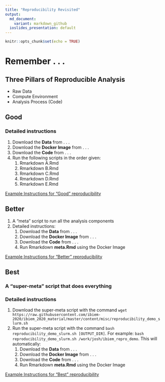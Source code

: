 ```yaml
---
title: "Reproducibility Revisited"
output:
  md_document:
    variant: markdown_github
  ioslides_presentation: default
---
```


```r
knitr::opts_chunk$set(echo = TRUE)
```

# Remember . . .

## Three Pillars of Reproducible Analysis
  - Raw Data
  - Compute Environment
  - Analysis Process (Code)

## Good
### Detailed instructions
1. Download the **Data** from . . . 
2. Download the **Docker Image** from . . .
3. Download the **Code** from . . .
4. Run the following scripts in the order given:
    1. Rmarkdown A.Rmd
    2. Rmarkdown B.Rmd
    3. Rmarkdown C.Rmd
    4. Rmarkdown D.Rmd
    5. Rmarkdown E.Rmd

[Example Instructions for "Good" reproducibility](../reproducibility/demo_README_good.md)

## Better
1. A "meta" script to run all the analysis components
2.  Detailed instructions:
    1. Download the **Data** from . . . 
    2. Download the **Docker Image** from . . .
    3. Download the **Code** from . . .
    4. Run Rmarkdown **meta.Rmd** using the Docker Image
    
[Example Instructions for "Better" reproducibility](../reproducibility/demo_README_better.md)

## Best
### A "super-meta" script that does everything
### Detailed instructions
1. Download the super-meta script with the command `wget https://raw.githubusercontent.com/ibiem-2020/ibiem_2020_material/master/content/misc/reproducibility_demo_slurm.sh`
2. Run the super-meta script with the command `bash reproducibility_demo_slurm.sh [OUTPUT_DIR]`. For example: `bash reproducibility_demo_slurm.sh /work/josh/ibiem_repro_demo`. This will automatically:
    1. Download the **Data** from . . . 
    2. Download the **Docker Image** from . . .
    3. Download the **Code** from . . .
    4. Run Rmarkdown **meta.Rmd** using the Docker Image

[Example Instructions for "Best" reproducibility](../reproducibility/demo_README_best.md)
